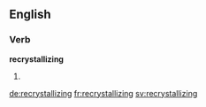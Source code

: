 ==English==

===Verb===
'''recrystallizing'''

# {{present participle of|recrystallize}}

[[de:recrystallizing]]
[[fr:recrystallizing]]
[[sv:recrystallizing]]